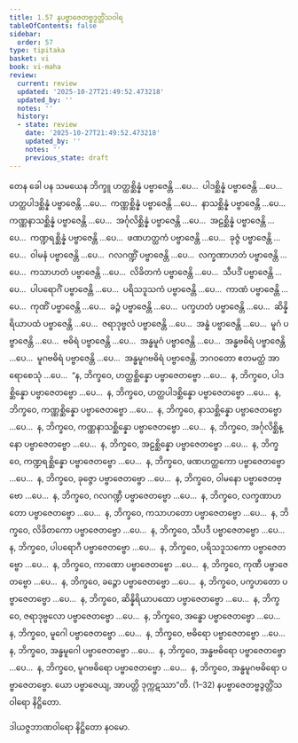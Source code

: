 ```yaml
---
title: 1.57 နပဗ္ဗာဇေတဗ္ဗဒွတ္တိံသဝါရ
tableOfContents: false
sidebar:
  order: 57
type: tipitaka
basket: vi
book: vi-maha
review:
  current: review
  updated: '2025-10-27T21:49:52.473218'
  updated_by: ''
  notes: ''
  history:
  - state: review
    date: '2025-10-27T21:49:52.473218'
    updated_by: ''
    notes: ''
    previous_state: draft
---
```



<ReviewStatus review={frontmatter.review} showDetails={true} />

<HypothesisAnnotation frontmatter={frontmatter} />

<DynamicBreadcrumb />

<Division number="119" book="vi-maha" e="ch" v="3" p="126">

<Paragraph number="502" book="vi-maha">
တေန ခေါ ပန သမယေန ဘိက္ခူ ဟတ္ထစ္ဆိန္နံ ပဗ္ဗာဇေန္တိ …ပေ…  ပါဒစ္ဆိန္နံ ပဗ္ဗာဇေန္တိ …ပေ…  ဟတ္ထပါဒစ္ဆိန္နံ ပဗ္ဗာဇေန္တိ …ပေ…  ကဏ္ဏစ္ဆိန္နံ ပဗ္ဗာဇေန္တိ …ပေ…  နာသစ္ဆိန္နံ ပဗ္ဗာဇေန္တိ …ပေ…  ကဏ္ဏနာသစ္ဆိန္နံ ပဗ္ဗာဇေန္တိ …ပေ…  အင်္ဂုလိစ္ဆိန္နံ ပဗ္ဗာဇေန္တိ …ပေ…  အဠစ္ဆိန္နံ ပဗ္ဗာဇေန္တိ …ပေ…  ကဏ္ဍရစ္ဆိန္နံ ပဗ္ဗာဇေန္တိ …ပေ…  ဖဏဟတ္ထကံ ပဗ္ဗာဇေန္တိ …ပေ…  ခုဇ္ဇံ ပဗ္ဗာဇေန္တိ …ပေ…  ဝါမနံ ပဗ္ဗာဇေန္တိ …ပေ…  ဂလဂဏ္ဍိံ ပဗ္ဗာဇေန္တိ …ပေ…  လက္ခဏာဟတံ ပဗ္ဗာဇေန္တိ …ပေ…  ကသာဟတံ ပဗ္ဗာဇေန္တိ …ပေ…  လိခိတကံ ပဗ္ဗာဇေန္တိ …ပေ…  သီပဒိံ ပဗ္ဗာဇေန္တိ …ပေ…  ပါပရောဂိံ ပဗ္ဗာဇေန္တိ …ပေ…  ပရိသဒူသကံ ပဗ္ဗာဇေန္တိ …ပေ…  ကာဏံ ပဗ္ဗာဇေန္တိ …ပေ…  ကုဏိံ ပဗ္ဗာဇေန္တိ …ပေ…  ခဉ္ဇံ ပဗ္ဗာဇေန္တိ …ပေ…  ပက္ခဟတံ ပဗ္ဗာဇေန္တိ …ပေ…  ဆိန္နိရိယာပထံ ပဗ္ဗာဇေန္တိ …ပေ…  ဇရာဒုဗ္ဗလံ ပဗ္ဗာဇေန္တိ …ပေ…  အန္ဓံ ပဗ္ဗာဇေန္တိ …ပေ…  မူဂံ ပဗ္ဗာဇေန္တိ …ပေ…  ဗဓိရံ ပဗ္ဗာဇေန္တိ …ပေ…  အန္ဓမူဂံ ပဗ္ဗာဇေန္တိ …ပေ…  အန္ဓဗဓိရံ ပဗ္ဗာဇေန္တိ …ပေ…  မူဂဗဓိရံ ပဗ္ဗာဇေန္တိ …ပေ…  အန္ဓမူဂဗဓိရံ ပဗ္ဗာဇေန္တိ. ဘဂဝတော ဧတမတ္ထံ အာရောစေသုံ …ပေ…  “န, ဘိက္ခဝေ, ဟတ္ထစ္ဆိန္နော ပဗ္ဗာဇေတဗ္ဗော …ပေ…  န, ဘိက္ခဝေ, ပါဒစ္ဆိန္နော ပဗ္ဗာဇေတဗ္ဗော …ပေ…  န, ဘိက္ခဝေ, ဟတ္ထပါဒစ္ဆိန္နော ပဗ္ဗာဇေတဗ္ဗော …ပေ…  န, ဘိက္ခဝေ, ကဏ္ဏစ္ဆိန္နော ပဗ္ဗာဇေတဗ္ဗော …ပေ…  န, ဘိက္ခဝေ, နာသစ္ဆိန္နော ပဗ္ဗာဇေတဗ္ဗော …ပေ…  န, ဘိက္ခဝေ, ကဏ္ဏနာသစ္ဆိန္နော ပဗ္ဗာဇေတဗ္ဗော …ပေ…  န, ဘိက္ခဝေ, အင်္ဂုလိစ္ဆိန္နော ပဗ္ဗာဇေတဗ္ဗော …ပေ…  န, ဘိက္ခဝေ, အဠစ္ဆိန္နော ပဗ္ဗာဇေတဗ္ဗော …ပေ…  န, ဘိက္ခဝေ, ကဏ္ဍရစ္ဆိန္နော ပဗ္ဗာဇေတဗ္ဗော …ပေ…  န, ဘိက္ခဝေ, ဖဏဟတ္ထကော ပဗ္ဗာဇေတဗ္ဗော …ပေ…  န, ဘိက္ခဝေ, ခုဇ္ဇော ပဗ္ဗာဇေတဗ္ဗော …ပေ…  န, ဘိက္ခဝေ, ဝါမနော ပဗ္ဗာဇေတဗ္ဗော …ပေ…  န, ဘိက္ခဝေ, ဂလဂဏ္ဍီ ပဗ္ဗာဇေတဗ္ဗော …ပေ…  န, ဘိက္ခဝေ, လက္ခဏာဟတော ပဗ္ဗာဇေတဗ္ဗော …ပေ…  န, ဘိက္ခဝေ, ကသာဟတော ပဗ္ဗာဇေတဗ္ဗော …ပေ…  န, ဘိက္ခဝေ, လိခိတကော ပဗ္ဗာဇေတဗ္ဗော …ပေ…  န, ဘိက္ခဝေ, သီပဒီ ပဗ္ဗာဇေတဗ္ဗော …ပေ…  န, ဘိက္ခဝေ, ပါပရောဂီ ပဗ္ဗာဇေတဗ္ဗော …ပေ…  န, ဘိက္ခဝေ, ပရိသဒူသကော ပဗ္ဗာဇေတဗ္ဗော …ပေ…  န, ဘိက္ခဝေ, ကာဏော ပဗ္ဗာဇေတဗ္ဗော …ပေ…  န, ဘိက္ခဝေ, ကုဏီ ပဗ္ဗာဇေတဗ္ဗော …ပေ…  န, ဘိက္ခဝေ, ခဉ္ဇော ပဗ္ဗာဇေတဗ္ဗော …ပေ…  န, ဘိက္ခဝေ, ပက္ခဟတော ပဗ္ဗာဇေတဗ္ဗော …ပေ…  န, ဘိက္ခဝေ, ဆိန္နိရိယာပထော ပဗ္ဗာဇေတဗ္ဗော …ပေ…  န, ဘိက္ခဝေ, ဇရာဒုဗ္ဗလော ပဗ္ဗာဇေတဗ္ဗော …ပေ…  န, ဘိက္ခဝေ, အန္ဓော ပဗ္ဗာဇေတဗ္ဗော …ပေ…  န, ဘိက္ခဝေ, မူဂေါ ပဗ္ဗာဇေတဗ္ဗော …ပေ…  န, ဘိက္ခဝေ, ဗဓိရော ပဗ္ဗာဇေတဗ္ဗော …ပေ…  န, ဘိက္ခဝေ, အန္ဓမူဂေါ ပဗ္ဗာဇေတဗ္ဗော …ပေ…  န, ဘိက္ခဝေ, အန္ဓဗဓိရော ပဗ္ဗာဇေတဗ္ဗော …ပေ…  န, ဘိက္ခဝေ, မူဂဗဓိရော ပဗ္ဗာဇေတဗ္ဗော …ပေ…  န, ဘိက္ခဝေ, အန္ဓမူဂဗဓိရော ပဗ္ဗာဇေတဗ္ဗော. ယော ပဗ္ဗာဇေယျ, အာပတ္တိ ဒုက္ကဋဿာ”တိ. (1–32)

</Paragraph>
</Division>

<Paragraph number="503" type="center" book="vi-maha">
နပဗ္ဗာဇေတဗ္ဗဒွတ္တိံသဝါရော နိဋ္ဌိတော.

  
ဒါယဇ္ဇဘာဏဝါရော နိဋ္ဌိတော နဝမော.
</Paragraph>